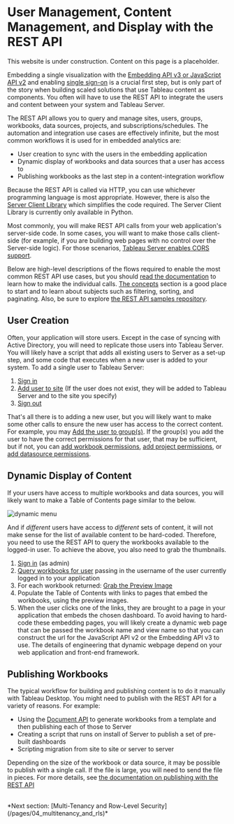 

# User Management, Content Management, and Display with the REST API

<Callout type="warning" emoji="⚠️">
  This website is under construction. Content on this page is a placeholder.
</Callout>

Embedding a single visualization with the [Embedding API v3 or JavaScript API v2](/pages/01_embedding_and_jsapi) and enabling [single sign-on](/pages/02_auth_and_sso) is a crucial first step, but is only part of the story when building scaled solutions that use Tableau content as components. You often will have to use the REST API to integrate the users and content between your system and Tableau Server.

The REST API allows you to query and manage sites, users, groups, workbooks, data sources, projects, and subscriptions/schedules. The automation and integration use cases are effectively infinite, but the most common workflows it is used for in embedded analytics are:

* User creation to sync with the users in the embedding application
* Dynamic display of workbooks and data sources that a user has access to
* Publishing workbooks as the last step in a content-integration workflow

Because the REST API is called via HTTP, you can use whichever programming language is most appropriate. However, there is also the [Server Client Library](https://github.com/tableau/server-client-python) which simplifies the code required. The Server Client Library is currently only available in Python.

Most commonly, you will make REST API calls from your web application's server-side code. In some cases, you will want to make those calls client-side (for example, if you are building web pages with no control over the Server-side logic). For those scenarios, [Tableau Server enables CORS support](https://onlinehelp.tableau.com/current/api/rest_api/en-us/REST/rest_api_concepts_fundamentals.htm#Enabling).

Below are high-level descriptions of the flows required to enable the most common REST API use cases, but you should [read the documentation](https://onlinehelp.tableau.com/current/api/rest_api/en-us/help.htm) to learn how to make the individual calls. [The concepts](https://onlinehelp.tableau.com/current/api/rest_api/en-us/help.htm#REST/rest_api_concepts.htm%3FTocPath%3DConcepts%7C_____0) section is a good place to start and to learn about subjects such as filtering, sorting, and paginating. Also, be sure to explore [the REST API samples repository](https://github.com/tableau/rest-api-samples).

## User Creation

Often, your application will store users. Except in the case of syncing with Active Directory, you will need to replicate those users into Tableau Server. You will likely have a script that adds all existing users to Server as a set-up step, and some code that executes when a new user is added to your system. To add a single user to Tableau Server:

1. [Sign in](https://onlinehelp.tableau.com/current/api/rest_api/en-us/help.htm#REST/rest_api_ref.htm#Sign_In%3FTocPath%3DAPI%2520Reference%7C_____77)
1. [Add user to site](https://onlinehelp.tableau.com/current/api/rest_api/en-us/help.htm#REST/rest_api_ref.htm#Add_User_to_Site%3FTocPath%3DAPI%2520Reference%7C_____9) (If the user does not exist, they will be added to Tableau Server and to the site you specify)
1. [Sign out](https://onlinehelp.tableau.com/current/api/rest_api/en-us/help.htm#REST/rest_api_ref.htm#Sign_Out%3FTocPath%3DAPI%2520Reference%7C_____78)

That's all there is to adding a new user, but you will likely want to make some other calls to ensure the new user has access to the correct content. For example, you may [Add the user to group(s)](https://onlinehelp.tableau.com/current/api/rest_api/en-us/help.htm#REST/rest_api_ref.htm#Add_User_to_Group%3FTocPath%3DAPI%2520Reference%7C_____8). If the group(s) you add the user to have the correct permissions for that user, that may be sufficient, but if not, you can [add workbook permissions](https://onlinehelp.tableau.com/current/api/rest_api/en-us/help.htm#REST/rest_api_ref.htm#Add_Workbook_Permissions%3FTocPath%3DAPI%2520Reference%7C_____11), [add project permissions](https://onlinehelp.tableau.com/current/api/rest_api/en-us/help.htm#REST/rest_api_ref.htm#Add_Project_Permissions%3FTocPath%3DAPI%2520Reference%7C_____6), or [add datasource permissions](https://onlinehelp.tableau.com/current/api/rest_api/en-us/help.htm#REST/rest_api_ref.htm#Add_Datasource_Permissions%3FTocPath%3DAPI%2520Reference%7C_____3).

## Dynamic Display of Content

If your users have access to multiple workbooks and data sources, you will likely want to make a Table of Contents page similar to the below.

<Image
  alt='dynamic menu' 
  src='/img/viz_TOC.png' 
  width={700}
  height={800}
/>


And if *different* users have access to *different* sets of content, it will not make sense for the list of available content to be hard-coded. Therefore, you need to use the REST API to query the workbooks available to the logged-in user. To achieve the above, you also need to grab the thumbnails.

1. [Sign in](https://onlinehelp.tableau.com/current/api/rest_api/en-us/help.htm#REST/rest_api_ref.htm#Sign_In%3FTocPath%3DAPI%2520Reference%7C_____77) (as admin)
2. [Query workbooks for user](https://onlinehelp.tableau.com/current/api/rest_api/en-us/help.htm#REST/rest_api_ref.htm#Query_Workbooks_for_User%3FTocPath%3DAPI%2520Reference%7C_____71) passing in the username of the user currently logged in to your application
3. For each workbook returned: [Grab the Preview Image](https://onlinehelp.tableau.com/current/api/rest_api/en-us/help.htm#REST/rest_api_ref.htm#Query_View_Preview_Image%3FTocPath%3DAPI%2520Reference%7C_____63)
4. Populate the Table of Contents with links to pages that embed the workbooks, using the preview images.
5. When the user clicks one of the links, they are brought to a page in your application that embeds the chosen dashboard. To avoid having to hard-code these embedding pages, you will likely create a dynamic web page that can be passed the workbook name and view name so that you can construct the url for the JavaScript API v2 or the Embedding API v3 to use. The details of engineering that dynamic webpage depend on your web application and front-end framework.

## Publishing Workbooks

The typical workflow for building and publishing content is to do it manually with Tableau Desktop. You might need to publish with the REST API for a variety of reasons. For example:

* Using the [Document API](/pages/04_multitenancy_and_rls) to generate workbooks from a template and then publishing each of those to Server
* Creating a script that runs on install of Server to publish a set of pre-built dashboards
* Scripting migration from site to site or server to server

Depending on the size of the workbook or data source, it may be possible to publish with a single call. If the file is large, you will need to send the file in pieces. For more details, see [the documentation on publishing with the REST API](https://onlinehelp.tableau.com/current/api/rest_api/en-us/help.htm#REST/rest_api_concepts_publish.htm%3FTocPath%3DConcepts%7C_____11)

<br />
*Next section: [Multi-Tenancy and Row-Level Security](/pages/04_multitenancy_and_rls)*
